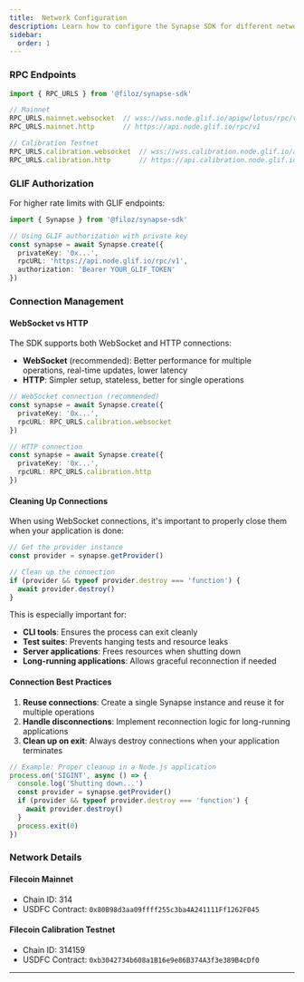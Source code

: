 ```yaml
---
title:  Network Configuration
description: Learn how to configure the Synapse SDK for different networks.
sidebar: 
  order: 1
---
```


### RPC Endpoints

```typescript
import { RPC_URLS } from '@filoz/synapse-sdk'

// Mainnet
RPC_URLS.mainnet.websocket  // wss://wss.node.glif.io/apigw/lotus/rpc/v1
RPC_URLS.mainnet.http       // https://api.node.glif.io/rpc/v1

// Calibration Testnet
RPC_URLS.calibration.websocket  // wss://wss.calibration.node.glif.io/apigw/lotus/rpc/v1
RPC_URLS.calibration.http       // https://api.calibration.node.glif.io/rpc/v1
```

### GLIF Authorization

For higher rate limits with GLIF endpoints:

```typescript
import { Synapse } from '@filoz/synapse-sdk'

// Using GLIF authorization with private key
const synapse = await Synapse.create({
  privateKey: '0x...',
  rpcURL: 'https://api.node.glif.io/rpc/v1',
  authorization: 'Bearer YOUR_GLIF_TOKEN'
})
```

### Connection Management

#### WebSocket vs HTTP

The SDK supports both WebSocket and HTTP connections:

- **WebSocket** (recommended): Better performance for multiple operations, real-time updates, lower latency
- **HTTP**: Simpler setup, stateless, better for single operations

```typescript
// WebSocket connection (recommended)
const synapse = await Synapse.create({
  privateKey: '0x...',
  rpcURL: RPC_URLS.calibration.websocket
})

// HTTP connection
const synapse = await Synapse.create({
  privateKey: '0x...',
  rpcURL: RPC_URLS.calibration.http
})
```

#### Cleaning Up Connections

When using WebSocket connections, it's important to properly close them when your application is done:

```typescript
// Get the provider instance
const provider = synapse.getProvider()

// Clean up the connection
if (provider && typeof provider.destroy === 'function') {
  await provider.destroy()
}
```

This is especially important for:

- **CLI tools**: Ensures the process can exit cleanly
- **Test suites**: Prevents hanging tests and resource leaks
- **Server applications**: Frees resources when shutting down
- **Long-running applications**: Allows graceful reconnection if needed

#### Connection Best Practices

1. **Reuse connections**: Create a single Synapse instance and reuse it for multiple operations
2. **Handle disconnections**: Implement reconnection logic for long-running applications
3. **Clean up on exit**: Always destroy connections when your application terminates

```typescript
// Example: Proper cleanup in a Node.js application
process.on('SIGINT', async () => {
  console.log('Shutting down...')
  const provider = synapse.getProvider()
  if (provider && typeof provider.destroy === 'function') {
    await provider.destroy()
  }
  process.exit(0)
})
```

### Network Details

#### Filecoin Mainnet

- Chain ID: 314
- USDFC Contract: `0x80B98d3aa09ffff255c3ba4A241111Ff1262F045`

#### Filecoin Calibration Testnet

- Chain ID: 314159
- USDFC Contract: `0xb3042734b608a1B16e9e86B374A3f3e389B4cDf0`

---
